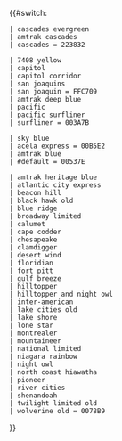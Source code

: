 {{#switch:{{lc:{{{1}}}}}
<!-- Cascades --->
 | cascades evergreen
 | amtrak cascades
 | cascades = 223832
<!-- Amtrak California -->
 | 7408 yellow
 | capitol
 | capitol corridor
 | san joaquins
 | san joaquin = FFC709
 | amtrak deep blue
 | pacific
 | pacific surfliner
 | surfliner = 003A7B
<!-- All others -->
 | sky blue
 | acela express = 00B5E2
 | amtrak blue
 | #default = 00537E
<!-- Defunct prior to 2000 -->
 | amtrak heritage blue
 | atlantic city express
 | beacon hill
 | black hawk old
 | blue ridge
 | broadway limited
 | calumet
 | cape codder
 | chesapeake
 | clamdigger
 | desert wind
 | floridian
 | fort pitt
 | gulf breeze
 | hilltopper
 | hilltopper and night owl
 | inter-american
 | lake cities old<!-- Detroit–Toledo route -->
 | lake shore
 | lone star
 | montrealer
 | mountaineer
 | national limited
 | niagara rainbow
 | night owl
 | north coast hiawatha
 | pioneer
 | river cities
 | shenandoah
 | twilight limited old
 | wolverine old = 0078B9
}}<noinclude>
{{Documentation}}
</noinclude>